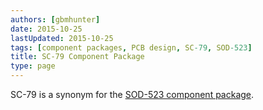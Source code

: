 ```yaml
---
authors: [gbmhunter]
date: 2015-10-25
lastUpdated: 2015-10-25
tags: [component packages, PCB design, SC-79, SOD-523]
title: SC-79 Component Package
type: page
---
```


SC-79 is a synonym for the [SOD-523 component package](/pcb-design/component-packages/sod-523-component-package).
